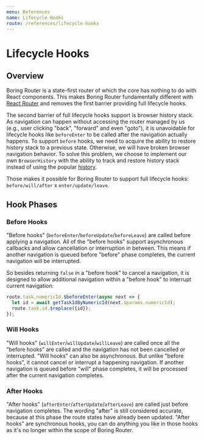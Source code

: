 ```yaml
---
menu: References
name: Lifecycle Hooks
route: /references/lifecycle-hooks
---
```


# Lifecycle Hooks

## Overview

Boring Router is a state-first router of which the core has nothing to do with React components. This makes Boring Router fundamentally different with [React Router](https://github.com/ReactTraining/react-router) and removes the first barrier providing full lifecycle hooks.

The second barrier of full lifecycle hooks support is browser history stack. As navigation can happen without accessing the router managed by us (e.g., user clicking "back", "forward" and even "goto"), it is unavoidable for lifecycle hooks like `beforeEnter` to be called after the navigation actually happens. To support `before` hooks, we need to acquire the ability to restore history stack to a previous state. Otherwise, we will have broken browser navigation behavior. To solve this problem, we choose to implement our own `BrowserHistory` with the ability to track and restore history stack instead of using the popular [history](https://github.com/ReactTraining/history).

Those makes it possible for Boring Router to support full lifecycle hooks: `before/will/after` x `enter/update/leave`.

## Hook Phases

### Before Hooks

"Before hooks" (`beforeEnter`/`beforeUpdate`/`beforeLeave`) are called before applying a navigation. All of the "before hooks" support asynchronous callbacks and allow cancellation or interruption in between. This means if another navigation is queued before "before" phase completes, the current navigation will be interrupted.

So besides returning `false` in a "before hook" to cancel a navigation, it is designed to allow additional navigation within a "before hook" to interrupt current navigation:

```ts
route.task.numericId.$beforeEnter(async next => {
  let id = await getTaskIdByNumericId(next.$params.numericId);
  route.task.id.$replace({id});
});
```

### Will Hooks

"Will hooks" (`willEnter`/`willUpdate`/`willLeave`) are called once all the "before hooks" are called and the navigation has not been cancelled or interrupted. "Will hooks" can also be asynchronous. But unlike "before hooks", it cannot cancel or interrupt a happening navigation. If another navigation is queued before "will" phase completes, it will be processed after the current navigation completes.

### After Hooks

"After hooks" (`afterEnter`/`afterUpdate`/`afterLeave`) are called just before navigation completes. The wording "after" is still considered accurate, because at this phase the route states have already been updated. "After hooks" are synchronous hooks, you can do anything you like in those hooks as it's no longer within the scope of Boring Router.
